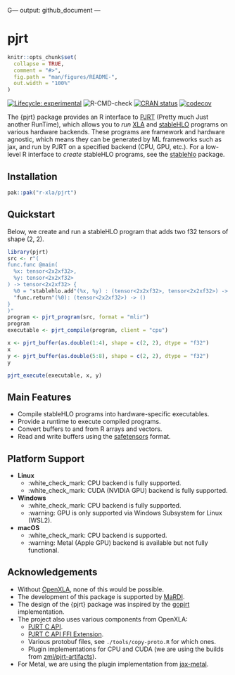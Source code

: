 G---
output: github_document
---

# pjrt

```r
knitr::opts_chunk$set(
  collapse = TRUE,
  comment = "#>",
  fig.path = "man/figures/README-",
  out.width = "100%"
)
```

<!-- badges: start -->
[![Lifecycle: experimental](https://img.shields.io/badge/lifecycle-experimental-orange.svg)](https://lifecycle.r-lib.org/articles/stages.html#experimental)
![R-CMD-check](https://github.com/r-xla/pjrt/actions/workflows/R-CMD-check.yaml/badge.svg)
[![CRAN status](https://www.r-pkg.org/badges/version/pjrt)](https://CRAN.R-project.org/package=pjrt)
[![codecov](https://codecov.io/gh/r-xla/pjrt/branch/main/graph/badge.svg)](https://codecov.io/gh/r-xla/pjrt)
<!-- badges: end -->

The {pjrt} package provides an R interface to [PJRT](https://github.com/openxla/pjrt) (Pretty much Just another RunTime), which allows you to *run* [XLA](https://openxla.org/) and [stableHLO](https://openxla.org/stablehlo) programs on various hardware backends.
These programs are framework and hardware agnostic, which means they can be generated by ML frameworks such as jax, and run by PJRT on a specified backend (CPU, GPU, etc.).
For a low-level R interface to *create* stableHLO programs, see the [stablehlo](https://github.com/r-xla/stablehlo) package.

## Installation

```r
pak::pak("r-xla/pjrt")
```

## Quickstart

Below, we create and run a stableHLO program that adds two f32 tensors of shape (2, 2).

```r
library(pjrt)
src <- r"(
func.func @main(
  %x: tensor<2x2xf32>,
  %y: tensor<2x2xf32>
) -> tensor<2x2xf32> {
  %0 = "stablehlo.add"(%x, %y) : (tensor<2x2xf32>, tensor<2x2xf32>) -> tensor<2x2xf32>
  "func.return"(%0): (tensor<2x2xf32>) -> ()
}
)"
program <- pjrt_program(src, format = "mlir")
program
executable <- pjrt_compile(program, client = "cpu")

x <- pjrt_buffer(as.double(1:4), shape = c(2, 2), dtype = "f32")
x
y <- pjrt_buffer(as.double(5:8), shape = c(2, 2), dtype = "f32")
y

pjrt_execute(executable, x, y)
```

## Main Features

* Compile stableHLO programs into hardware-specific executables.
* Provide a runtime to execute compiled programs.
* Convert buffers to and from R arrays and vectors.
* Read and write buffers using the [safetensors](https://github.com/mlverse/safetensors) format.

## Platform Support

* **Linux**
  * :white_check_mark: CPU backend is fully supported.
  * :white_check_mark: CUDA (NVIDIA GPU) backend is fully supported.
* **Windows**
  * :white_check_mark: CPU backend is fully supported.
  * :warning: GPU is only supported via Windows Subsystem for Linux (WSL2).
* **macOS**
  * :white_check_mark: CPU backend is supported.
  * :warning: Metal (Apple GPU) backend is available but not fully functional.

## Acknowledgements

* Without [OpenXLA](https://openxla.org/), none of this would be possible.
* The development of this package is supported by [MaRDI](https://www.mardi4nfdi.de/about/mission).
* The design of the {pjrt} package was inspired by the [gopjrt](https://github.com/gomlx/gopjrt) implementation.
* The project also uses various components from OpenXLA:
  * [PJRT C API](https://github.com/openxla/xla/blob/main/xla/pjrt/c/pjrt_c_api.h).
  * [PJRT C API FFI Extension](https://github.com/openxla/xla/blob/main/xla/pjrt/c/pjrt_c_api_ffi_extension.h).
  * Various protobuf files, see `./tools/copy-proto.R` for which ones.
  * Plugin implementations for CPU and CUDA (we are using the builds from [zml/pjrt-artifacts](https://github.com/zml/pjrt-artifacts/)).
* For Metal, we are using the plugin implementation from [jax-metal](https://pypi.org/project/jax-metal/).
